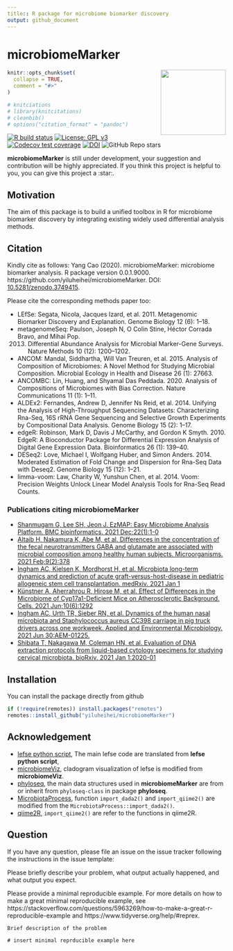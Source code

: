 ```yaml
---
title:: R package for microbiome biomarker discovery
output: github_document
---
```


<!-- README.md is generated from README.Rmd. Please edit that file -->

# microbiomeMarker

<a href='https://github.com/yiluheihei/microbiomeMarker'/><img src='man/figures/microbiomeMarker.png' height="150" align="right" />

```r
knitr::opts_chunk$set(
  collapse = TRUE,
  comment = "#>"
)

# knitciations
# library(knitcitations)
# cleanbib()
# options("citation_format" = "pandoc")
```

<!-- badges: start -->
[![R build status](https://github.com/yiluheihei/microbiomeMarker/workflows/R-CMD-check-bioc/badge.svg)](https://github.com/yiluheihei/microbiomeMarker/actions)
[![License: GPL v3](https://img.shields.io/badge/License-GPLv3-blue.svg)](https://github.com/yiluheihei/microbiomeMarker/blob/master/LICENSE.md)
[![Codecov test coverage](https://codecov.io/gh/yiluheihei/microbiomeMarker/branch/master/graph/badge.svg)](https://codecov.io/gh/yiluheihei/microbiomeMarker?branch=master)
[![DOI](https://zenodo.org/badge/215731961.svg)](https://zenodo.org/badge/latestdoi/215731961)
![GitHub Repo stars](https://img.shields.io/github/stars/yiluheihei/microbiomeMarker?style=social)
<!-- badges: end -->

**microbiomeMarker** is still under development, your suggestion and contribution will be highly appreciated. If you think this project is helpful to you, you can give this project a :star:.

## Motivation

The aim of this package is to build a unified toolbox in R for microbiome 
biomarker discovery by integrating existing widely used differential analysis methods.

## Citation

Kindly cite as follows:  Yang Cao (2020). microbiomeMarker: microbiome biomarker
analysis. R package version 0.0.1.9000. https://github.com/yiluheihei/microbiomeMarker. 
DOI: [10.5281/zenodo.3749415](https://doi.org/10.5281/zenodo.3749415).

Please cite the corresponding methods paper too:

- LEfSe: Segata, Nicola, Jacques Izard, et al. 2011. Metagenomic Biomarker Discovery and
  Explanation. Genome Biology 12 (6): 1–18.
- metagenomeSeq: Paulson, Joseph N, O Colin Stine, Héctor Corrada Bravo, and Mihai Pop.
  2013. Differential Abundance Analysis for Microbial Marker-Gene Surveys. Nature
  Methods 10 (12): 1200–1202.
- ANCOM: Mandal, Siddhartha, Will Van Treuren, et al. 2015. Analysis of Composition of
  Microbiomes: A Novel Method for Studying Microbial Composition. Microbial Ecology in
  Health and Disease 26 (1): 27663.
- ANCOMBC: Lin, Huang, and Shyamal Das Peddada. 2020. Analysis of Compositions of
  Microbiomes with Bias Correction. Nature Communications 11 (1): 1–11.
- ALDEx2: Fernandes, Andrew D, Jennifer Ns Reid, et al. 2014. Unifying the Analysis of
  High-Throughput Sequencing Datasets: Characterizing Rna-Seq, 16S rRNA Gene Sequencing   and Selective Growth Experiments by Compositional Data Analysis.  Genome Biology 15
  (2): 1–17.
- edgeR: Robinson, Mark D, Davis J McCarthy, and Gordon K Smyth. 2010. EdgeR: A
  Bioconductor Package for Differential Expression Analysis of Digital Gene Expression
  Data. Bioinformatics 26 (1): 139–40.
- DESeq2: Love, Michael I, Wolfgang Huber, and Simon Anders. 2014. Moderated Estimation
  of Fold Change and Dispersion for Rna-Seq Data with Deseq2. Genome Biology 15 (12):
  1–21.
- limma-voom: Law, Charity W, Yunshun Chen, et al. 2014. Voom: Precision Weights Unlock
  Linear Model Analysis Tools for Rna-Seq Read Counts.

### Publications citing microbiomeMarker

- [Shanmugam G, Lee SH, Jeon J. EzMAP: Easy Microbiome Analysis Platform. BMC bioinformatics. 2021 Dec;22(1):1-0](https://doi.org/10.1186/s12859-021-04106-7)
- [Altaib H, Nakamura K, Abe M, et al. Differences in the concentration of the fecal neurotransmitters GABA and glutamate are associated with microbial composition among healthy human subjects. Microorganisms. 2021 Feb;9(2):378](https://doi.org/10.3390/microorganisms9020378)
- [Ingham AC, Kielsen K, Mordhorst H, et al. Microbiota long-term dynamics and prediction of acute graft-versus-host-disease in pediatric allogeneic stem cell transplantation. medRxiv. 2021 Jan 1](https://doi.org/10.1101/2021.02.19.21252040)
- [Künstner A, Aherrahrou R, Hirose M, et al. Effect of Differences in the Microbiome of Cyp17a1-Deficient Mice on Atherosclerotic Background. Cells. 2021 Jun;10(6):1292](https://doi.org/10.3390/cells10061292)
- [Ingham AC, Urth TR, Sieber RN, et al. Dynamics of the human nasal microbiota and Staphylococcus aureus CC398 carriage in pig truck drivers across one workweek. Applied and Environmental Microbiology. 2021 Jun 30:AEM-01225.](https://doi.org/10.1128/AEM.01225-21)
- [Shibata T, Nakagawa M, Coleman HN, et al. Evaluation of DNA extraction protocols from liquid-based cytology specimens for studying cervical microbiota. bioRxiv. 2021 Jan 1:2020-01](https://doi.org/10.1101/2020.01.27.921619)

## Installation

You can install the package directly from github

```r
if (!require(remotes)) install.packages("remotes")
remotes::install_github("yiluheihei/microbiomeMarker")
```

## Acknowledgement

- [lefse python script](https://bitbucket.org/biobakery/biobakery/wiki/lefse), 
  The main lefse code are translated from **lefse python script**,
- [microbiomeViz](https://github.com/lch14forever/microbiomeViz), cladogram 
  visualization of lefse is modified from **microbiomeViz**.
- [phyloseq](https://github.com/joey711/phyloseq), the main data structures used 
  in **microbiomeMarker** are from or inherit from `phyloseq-class` in package 
  **phyloseq**.
- [MicrobiotaProcess](https://github.com/YuLab-SMU/MicrobiotaProcess), function 
  `import_dada2()` and `import_qiime2()` are modified from the 
  `MicrobiotaProcess::import_dada2()`.
- [qiime2R](https://github.com/jbisanz/qiime2R), `import_qiime2()` are refer to 
  the functions in qiime2R.

## Question

If you have any question, please file an issue on the issue tracker following 
the instructions in the issue template:

Please briefly describe your problem, what output actually happened, and what 
output you expect.

Please provide a minimal reproducible example. For more details on how to make 
a great minimal reproducible example, see https://stackoverflow.com/questions/5963269/how-to-make-a-great-r-reproducible-example and
https://www.tidyverse.org/help/#reprex.

```
Brief description of the problem

# insert minimal reprducible example here
```

<!-- Place this tag in your head or just before your close body tag. -->
<script async defer src="https://buttons.github.io/buttons.js"></script>
